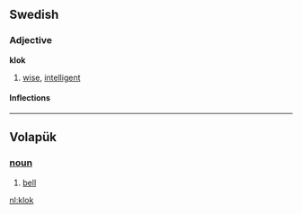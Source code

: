 ==Swedish==
===Adjective===
'''klok'''
# [[wise]], [[intelligent]]
====Inflections====
{{sv-adj|klok|klokt|kloke|kloka|klokare|klokaste|klokaste|klokast}}



----

== Volapük == 
=== [[noun]] === 
# [[bell]]

[[nl:klok]]